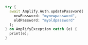 ```dart
try {
  await Amplify.Auth.updatePassword(
    newPassword: "mynewpassword",
    oldPassword: "myoldpassword"
  );
} on AmplifyException catch (e) {
  print(e);
}
```